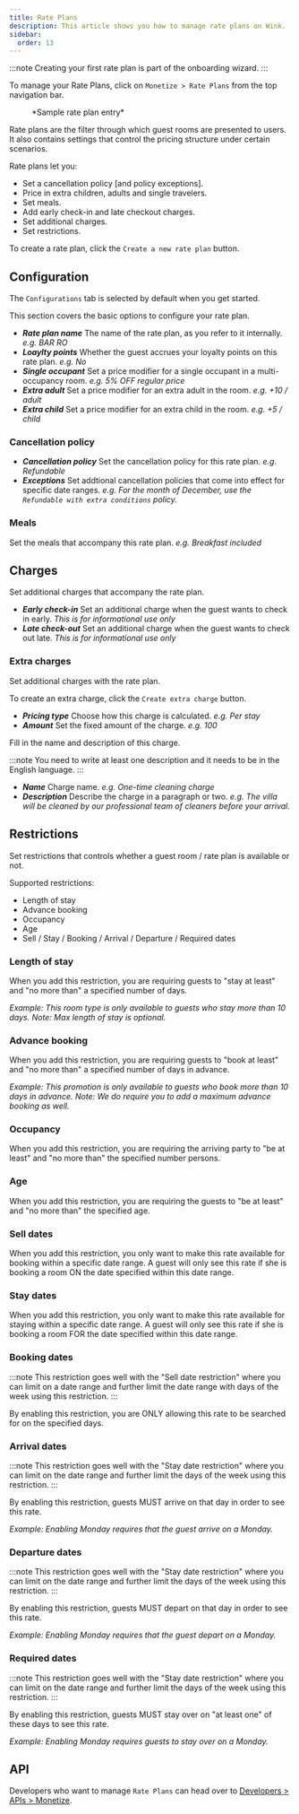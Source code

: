 ```yaml
---
title: Rate Plans
description: This article shows you how to manage rate plans on Wink.
sidebar:
  order: 13
---
```



:::note
Creating your first rate plan is part of the onboarding wizard.
:::

To manage your Rate Plans, click on `Monetize > Rate Plans` from the top navigation bar.

<figure>
<CloudinaryImage 
      width="350"
      height="559"
      resize="scale"
      quality="best"
      alt="Rate plans"
      src="academy/rate-plan" 
      errorImage="noimage_opaque_nyrtl0.png"
    />
    <figcaption>*Sample rate plan entry*</figcaption>
</figure>

Rate plans are the filter through which guest rooms are presented to users. 
It also contains settings that control the pricing structure under certain scenarios.

Rate plans let you:

- Set a cancellation policy [and policy exceptions].
- Price in extra children, adults and single travelers.
- Set meals.
- Add early check-in and late checkout charges.
- Set additional charges.
- Set restrictions.

To create a rate plan, click the `Create a new rate plan` button.

## Configuration

The `Configurations` tab is selected by default when you get started.

This section covers the basic options to configure your rate plan.

- ***Rate plan name*** The name of the rate plan, as you refer to it internally. *e.g. BAR RO*
- ***Loaylty points*** Whether the guest accrues your loyalty points on this rate plan. *e.g. No* 
- ***Single occupant*** Set a price modifier for a single occupant in a multi-occupancy room. *e.g. 5% OFF regular price*
- ***Extra adult*** Set a price modifier for an extra adult in the room. *e.g. +10 / adult*
- ***Extra child*** Set a price modifier for an extra child in the room. *e.g. +5 / child*

### Cancellation policy

- ***Cancellation policy*** Set the cancellation policy for this rate plan. *e.g. Refundable*
- ***Exceptions*** Set addtional cancellation policies that come into effect for specific date ranges. *e.g. For the month of December, use the `Refundable with extra conditions` policy.*

### Meals

Set the meals that accompany this rate plan. *e.g. Breakfast included*

## Charges

Set additional charges that accompany the rate plan.

- ***Early check-in*** Set an additional charge when the guest wants to check in early. *This is for informational use only*
- ***Late check-out*** Set an additional charge when the guest wants to check out late. *This is for informational use only*

### Extra charges 

Set additional charges with the rate plan.

To create an extra charge, click the `Create extra charge` button.

- ***Pricing type*** Choose how this charge is calculated. *e.g. Per stay*
- ***Amount*** Set the fixed amount of the charge. *e.g. 100*

Fill in the name and description of this charge.

:::note
You need to write at least one description and it needs to be in the English language.
:::

- ***Name*** Charge name. *e.g. One-time cleaning charge*
- ***Description*** Describe the charge in a paragraph or two. *e.g. The villa will be cleaned by our professional team of cleaners before your arrival.*

## Restrictions

Set restrictions that controls whether a guest room / rate plan is available or not.

Supported restrictions:

- Length of stay
- Advance booking
- Occupancy
- Age
- Sell / Stay / Booking / Arrival / Departure / Required dates

### Length of stay

When you add this restriction, you are requiring guests to "stay at least" and "no more than" a specified number of days.

*Example: This room type is only available to guests who stay more than 10 days. Note: Max length of stay is optional.*

### Advance booking

When you add this restriction, you are requiring guests to "book at least" and "no more than" a specified number of days in advance.

*Example: This promotion is only available to guests who book more than 10 days in advance. Note: We do require you to add a maximum advance booking as well.*

### Occupancy

When you add this restriction, you are requiring the arriving party to "be at least" and "no more than" the specified number persons.

### Age

When you add this restriction, you are requiring the guests to "be at least" and "no more than" the specified age.

### Sell dates

When you add this restriction, you only want to make this rate available for booking within a specific date range. A guest will only see this rate if she is booking a room ON the date specified within this date range.

### Stay dates

When you add this restriction, you only want to make this rate available for staying within a specific date range. A guest will only see this rate if she is booking a room FOR the date specified within this date range.

### Booking dates

:::note
This restriction goes well with the "Sell date restriction" where you can limit on a date range and further limit the date range with days of the week using this restriction.
:::

By enabling this restriction, you are ONLY allowing this rate to be searched for on the specified days.

### Arrival dates

:::note
This restriction goes well with the "Stay date restriction" where you can limit on the date range and further limit the days of the week using this restriction.
:::

By enabling this restriction, guests MUST arrive on that day in order to see this rate.

*Example: Enabling Monday requires that the guest arrive on a Monday.*

### Departure dates

:::note
This restriction goes well with the "Stay date restriction" where you can limit on the date range and further limit the days of the week using this restriction.
:::

By enabling this restriction, guests MUST depart on that day in order to see this rate.

*Example: Enabling Monday requires that the guest depart on a Monday.*

### Required dates

:::note
This restriction goes well with the "Stay date restriction" where you can limit on the date range and further limit the days of the week using this restriction.
:::

By enabling this restriction, guests MUST stay over on "at least one" of these days to see this rate.

*Example: Enabling Monday requires guests to stay over on a Monday.*

## API

Developers who want to manage `Rate Plans` can head over to [Developers > APIs > Monetize](/developer/apis/#monetize-api).